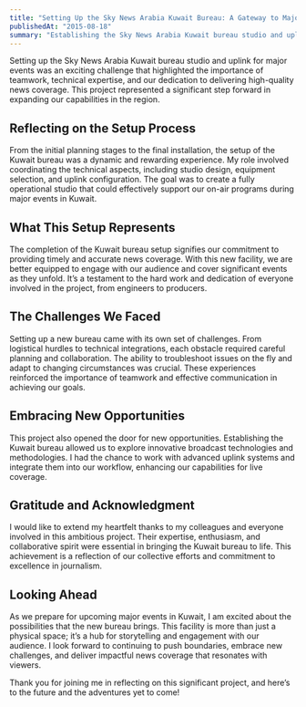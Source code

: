 ```yaml
---
title: "Setting Up the Sky News Arabia Kuwait Bureau: A Gateway to Major Events"
publishedAt: "2015-08-18"
summary: "Establishing the Sky News Arabia Kuwait bureau studio and uplink for major events was an exciting challenge that emphasized teamwork, technical expertise, and our commitment to on-air excellence."
---
```


Setting up the Sky News Arabia Kuwait bureau studio and uplink for major events was an exciting challenge that highlighted the importance of teamwork, technical expertise, and our dedication to delivering high-quality news coverage. This project represented a significant step forward in expanding our capabilities in the region.

## Reflecting on the Setup Process

From the initial planning stages to the final installation, the setup of the Kuwait bureau was a dynamic and rewarding experience. My role involved coordinating the technical aspects, including studio design, equipment selection, and uplink configuration. The goal was to create a fully operational studio that could effectively support our on-air programs during major events in Kuwait.

## What This Setup Represents

The completion of the Kuwait bureau setup signifies our commitment to providing timely and accurate news coverage. With this new facility, we are better equipped to engage with our audience and cover significant events as they unfold. It’s a testament to the hard work and dedication of everyone involved in the project, from engineers to producers.

## The Challenges We Faced

Setting up a new bureau came with its own set of challenges. From logistical hurdles to technical integrations, each obstacle required careful planning and collaboration. The ability to troubleshoot issues on the fly and adapt to changing circumstances was crucial. These experiences reinforced the importance of teamwork and effective communication in achieving our goals.

## Embracing New Opportunities

This project also opened the door for new opportunities. Establishing the Kuwait bureau allowed us to explore innovative broadcast technologies and methodologies. I had the chance to work with advanced uplink systems and integrate them into our workflow, enhancing our capabilities for live coverage.

## Gratitude and Acknowledgment

I would like to extend my heartfelt thanks to my colleagues and everyone involved in this ambitious project. Their expertise, enthusiasm, and collaborative spirit were essential in bringing the Kuwait bureau to life. This achievement is a reflection of our collective efforts and commitment to excellence in journalism.

## Looking Ahead

As we prepare for upcoming major events in Kuwait, I am excited about the possibilities that the new bureau brings. This facility is more than just a physical space; it’s a hub for storytelling and engagement with our audience. I look forward to continuing to push boundaries, embrace new challenges, and deliver impactful news coverage that resonates with viewers.

Thank you for joining me in reflecting on this significant project, and here’s to the future and the adventures yet to come!
